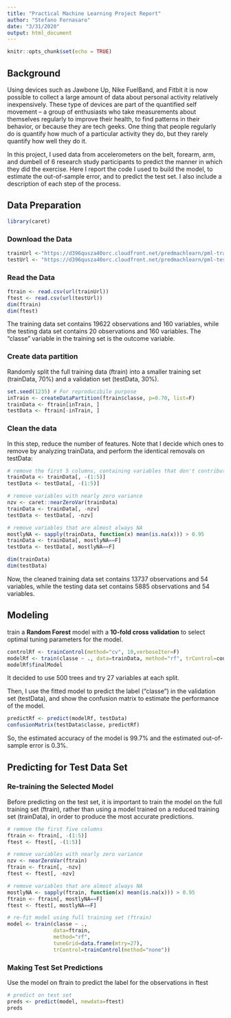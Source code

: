 ```yaml
---
title: "Practical Machine Learning Project Report"
author: "Stefano Fornasaro"
date: "3/31/2020"
output: html_document
---
```


```r
knitr::opts_chunk$set(echo = TRUE)
```

## Background

Using devices such as Jawbone Up, Nike FuelBand, and Fitbit it is now possible to collect a large amount of data about personal activity relatively inexpensively. These type of devices are part of the quantified self movement – a group of enthusiasts who take measurements about themselves regularly to improve their health, to find patterns in their behavior, or because they are tech geeks. One thing that people regularly do is quantify how much of a particular activity they do, but they rarely quantify how well they do it.  

In this project, I used data from accelerometers on the belt, forearm, arm, and dumbell of 6 research study participants to predict the manner in which they did the exercise. Here I report the code I used to build the model, to estimate the out-of-sample error, and to predict the test set. I also include a description of each step of the process.

## Data Preparation
```r
library(caret)

```
### Download the Data
```r
trainUrl <-"https://d396qusza40orc.cloudfront.net/predmachlearn/pml-training.csv"
testUrl <- "https://d396qusza40orc.cloudfront.net/predmachlearn/pml-testing.csv"

```  
### Read the Data
```r
ftrain <- read.csv(url(trainUrl))
ftest <- read.csv(url(testUrl))
dim(ftrain)
dim(ftest)
```
The training data set contains 19622 observations and 160 variables, while the testing data set contains 20 observations and 160 variables. The "classe" variable in the training set is the outcome variable. 

### Create data partition
Randomly split the full training data (ftrain) into a smaller training set (trainData, 70%) and a validation set (testData, 30%). 

```r
set.seed(1235) # For reproducibile purpose
inTrain <- createDataPartition(ftrain$classe, p=0.70, list=F)
trainData <- ftrain[inTrain, ]
testData <- ftrain[-inTrain, ]
```


### Clean the data
In this step, reduce the number of features. Note that I decide which ones to remove by analyzing trainData, and perform the identical removals on testData:

```r
# remove the first 5 columns, containing variables that don't contribute much to the accelerometer measurements (X, user_name, raw_timestamp_part_1, raw_timestamp_part_2, cvtd_timestamp)
trainData <- trainData[, -(1:5)]
testData <- testData[, -(1:5)]

# remove variables with nearly zero variance
nzv <- caret::nearZeroVar(trainData)
trainData <- trainData[, -nzv]
testData <- testData[, -nzv]

# remove variables that are almost always NA
mostlyNA <- sapply(trainData, function(x) mean(is.na(x))) > 0.95
trainData <- trainData[, mostlyNA==F]
testData <- testData[, mostlyNA==F]

dim(trainData)
dim(testData)

```

Now, the cleaned training data set contains 13737 observations and 54 variables, while the testing data set contains 5885 observations and 54 variables.


## Modeling
train a **Random Forest** model with a **10-fold cross validation** to select optimal tuning parameters for the model.  
```r
controlRf <- trainControl(method="cv", 10,verboseIter=F)
modelRf <- train(classe ~ ., data=trainData, method="rf", trControl=controlRf)
modelRf$finalModel
```

It decided to use 500 trees and try 27 variables at each split.

Then, I use the fitted model to predict the label (“classe”) in the validation set (testData), and show the confusion matrix to estimate the performance of the model.

```r
predictRf <- predict(modelRf, testData)
confusionMatrix(testData$classe, predictRf)

```
So, the estimated accuracy of the model is 99.7% and the estimated out-of-sample error is 0.3%.

## Predicting for Test Data Set

### Re-training the Selected Model
Before predicting on the test set, it is important to train the model on the full training set (ftrain), rather than using a model trained on a reduced training set (trainData), in order to produce the most accurate predictions. 


```r
# remove the first five columns
ftrain <- ftrain[, -(1:5)]
ftest <- ftest[, -(1:5)]

# remove variables with nearly zero variance
nzv <- nearZeroVar(ftrain)
ftrain <- ftrain[, -nzv]
ftest <- ftest[, -nzv]

# remove variables that are almost always NA
mostlyNA <- sapply(ftrain, function(x) mean(is.na(x))) > 0.95
ftrain <- ftrain[, mostlyNA==F]
ftest <- ftest[, mostlyNA==F]

# re-fit model using full training set (ftrain)
model <- train(classe ~ ., 
               data=ftrain, 
               method="rf", 
               tuneGrid=data.frame(mtry=27),
               trControl=trainControl(method="none"))
```  


### Making Test Set Predictions
Use the model on ftrain to predict the label for the observations in ftest
```r
# predict on test set
preds <- predict(model, newdata=ftest)
preds

```
